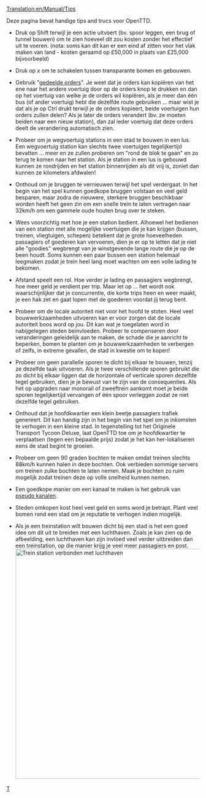 [[Translation:en/Manual/Tips]]
{{nl/Manual/Inhoudsopgave}}

Deze pagina bevat handige tips and trucs voor OpenTTD.

*Druk op Shift terwijl je een actie uitvoert (bv. spoor leggen, een brug of tunnel bouwen) om te zien hoeveel dit zou kosten zonder het effectief uit te voeren. (nota: soms kan dit kan er een eind af zitten voor het vlak maken van land - kosten geraamd op £50,000 in plaats van £25,000 bijvoorbeeld)

*Druk op ''x'' om te schakelen tussen transparante bomen en gebouwen.

*Gebruik "[[nl/Manual/Orders#gedeelde-orders|gedeelde orders]]". Je weet dat je orders kan kopiëren van het ene naar het andere voertuig door op de orders knop te drukken en dan op het voertuig van welke je de orders wil kopiëren, als je meer dan één bus (of ander voertuig) hebt die dezelfde route gebruiken ... maar wist je dat als je op Ctrl drukt terwijl je de orders kopieert, beide voertuigen hun orders zullen delen? Als je later de orders verandert (bv. ze moeten beiden naar een nieuw station), dan zal ieder voertuig dat deze orders deelt de verandering automatisch zien.

*Probeer om je wegvoertuig stations in een stad te bouwen in een lus. Een wegvoertuig station kan slechts twee voertuigen tegelijkertijd bevatten ... meer en ze zullen proberen om "rond de blok te gaan" en zo terug te komen naar het station. Als je station in een lus is gebouwd kunnen ze rondrijden en het station binnenrijden als dit vrij is, zoniet dan kunnen ze kilometers afdwalen! 

*Onthoud om je bruggen te vernieuwen terwijl het spel verdergaat. In het begin van het spel kunnen goedkope bruggen volstaan en veel geld besparen, maar zodra de nieuwere, sterkere bruggen beschikbaar worden heeft het geen zin om een snelle trein te laten vertragen naar 32km/h om een gammele oude houten brug over te steken.

*Wees voorzichtig met hoe je een station bedient. Alhoewel het bedienen van een station met alle mogelijke voertuigen die je kan krijgen (bussen, treinen, vliegtuigen, schepen) betekent dat je grote hoeveelheden passagiers of goederen kan vervoeren, dien je er op te letten dat je niet alle "goodies" wegbrengt van je winstgevende lange route die je op de been houdt. Soms kunnen een paar bussen een station helemaal leegmaken zodat je trein heel lang moet wachten om een volle lading te bekomen.

*Afstand speelt een rol. Hoe verder je lading en passagiers wegbrengt, hoe meer geld je verdient per trip. Maar let op ... het wordt ook waarschijnlijker dat je concurrentie, die korte trips heen en weer maakt, je een hak zet en gaat lopen met de goederen voordat jij terug bent.

*Probeer om de locale autoriteit niet voor het hoofd te stoten. Heel veel bouwwerkzaamheden uitvoeren kan er voor zorgen dat de locale autoriteit boos word op jou. Dit kan wat je toegelaten word in nabijgelegen steden beïnvloeden. Probeer te compenseren door veranderingen geleidelijk aan te maken, de schade die je aanricht te beperken, bomen te planten om je bouwwerkzaamheden te verbergen of zelfs, in extreme gevallen, de stad in kwestie om te kopen!

*Probeer om geen parallelle sporen te dicht bij elkaar te bouwen, tenzij ze dezelfde taak uitvoeren. Als je twee verschillende sporen gebruikt die zo dicht bij elkaar liggen dat de horizontale of verticale sporen dezelfde tegel gebruiken, dien je je bewust van te zijn van de consequenties. Als het op upgraden naar monorail of zweeftrein aankomt moet je beide sporen tegelijkertijd vervangen of één spoor verleggen zodat ze niet dezelfde tegel gebruiken.

*Onthoud dat je hoofdkwartier een klein beetje passagiers trafiek genereert. Dit kan handig zijn in het begin van het spel om je inkomsten te verhogen in een kleine stad. In tegenstelling tot het Originele Transport Tycoon Deluxe, laat OpenTTD toe om je hoofdkwartier te verplaatsen (tegen een bepaalde prijs) zodat je het kan her-lokaliseren eens de stad begint te groeien. 

*Probeer om geen 90 graden bochten te maken omdat treinen slechts 88km/h kunnen halen in deze bochten. Ook verbieden sommige servers om treinen zulke bochten te laten nemen. Maak je bochten zo ruim mogelijk zodat treinen deze op volle snelheid kunnen nemen.

*Een goedkope manier om een kanaal te maken is het gebruik van [[nl/Community/Pseudo kanalen|pseudo kanalen]].

*Steden omkopen kost heel veel geld en soms word je betrapt. Plant veel bomen rond een stad om je reputatie te verhogen indien mogelijk. 

*Als je een treinstation wilt bouwen dicht bij een stad is het een goed idee om dit uit te breiden met een luchthaven. Zoals je kan zien op de afbeelding, een luchthaven kan zijn invloed veel verder uitbreiden dan een treinstation, op die manier krijg je veel meer passagiers en post. [[File:en/Manual/Train vs Airport station.png|thumb|600px|center|Trein station verbonden met luchthaven]]

[[Category:nl/Manual/Spelen|T]]